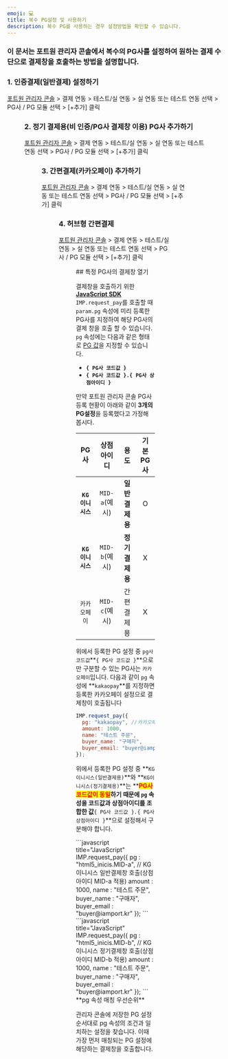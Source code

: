 ```yaml
---
emoji: 💻
title: 복수 PG설정 및 사용하기
description: 복수 PG를 사용하는 경우 설정방법을 확인할 수 있습니다.
---
```





### 이 문서는 포트원 관리자 콘솔에서 복수의 PG사를 설정하여 원하는 결제 수단으로 결제창을 호출하는 방법을 설명합니다.

### 1. 인증결제(일반결제) 설정하기

[포트원 관리자 콘솔](https://admin.portone.io/) > 결제 연동 > 테스트/실 연동 > 실 연동 또는 테스트 연동 선택 > PG사 / PG 모듈 선택 > [+추가] 클릭

<Figure src={image1} />

### 2. 정기 결제용(비 인증/**PG사 결제창 이용**) PG사 추가하기

[포트원 관리자 콘솔](https://admin.portone.io/) > 결제 연동 > 테스트/실 연동 > 실 연동 또는 테스트 연동 선택 > PG사 / PG 모듈 선택 > [+추가] 클릭

<Figure src={image2} />

### 3. **간편결제(카카오페이) 추가하기**

[포트원 관리자 콘솔](https://admin.portone.io/) > 결제 연동 > 테스트/실 연동 > 실 연동 또는 테스트 연동 선택 > PG사 / PG 모듈 선택 > [+추가] 클릭

<Figure src={image3} />

### 4. 허브형 간편결제

[포트원 관리자 콘솔](https://admin.portone.io/) > 결제 연동 > 테스트/실 연동 > 실 연동 또는 테스트 연동 선택 > PG사 / PG 모듈 선택 > [+추가] 클릭

<Figure src={image4} />
## 특정 PG사의 결제창 열기 <a href="#pg" id="pg"></a>

결제창을 호출하기 위한 [**JavaScript SDK**](../sdk/javascript-sdk-old/readme) `IMP.request_pay`를 호출할 때 `param.pg` 속성에 미리 등록한 PG사를 지정하여 해당 PG사의 결제 창을 호출 할 수 있습니다. `pg` 속성에는 다음과 같은 형태로 [PG 값](https://docs.iamport.kr/sdk/javascript-sdk?lang=ko#request_pay-pg)을 지정할 수 있습니다.

- **`{ PG사 코드값 }`**
- **`{ PG사 코드값 }.{ PG사 상점아이디 }`**

만약 포트원 관리자 콘솔 PG사 등록 현황이 아래와 같이 **3개의 PG설정**을 등록했다고 가정해 봅시다.

|       PG사       |  상점아이디   |      용도       | 기본 PG사 |
| :--------------: | :-----------: | :-------------: | :-------: |
| **`KG이니시스`** | `MID-a`(예시) | **일반 결제용** |     O     |
| **`KG이니시스`** | `MID-b`(예시) | **정기 결제용** |     X     |
|   `카카오페이`   | `MID-c`(예시) |   간편 결제용   |     X     |

위에서 등록한 PG 설정 중 `pg사 코드값`\*\*`{ PG사 코드값 }`\*\*으로만 구분할 수 있는 PG사는 `카카오페이`입니다. 다음과 같이 `pg` 속성에 \*\*`kakaopay`\*\*를 지정하면 등록한 카카오페이 설정으로 결제창이 호출됩니다

```javascript title="client-side"
IMP.request_pay({
  pg: "kakaopay", //카카오페이 결제창 호출
  amount: 1000,
  name: "테스트 주문",
  buyer_name: "구매자",
  buyer_email: "buyer@iamport.kr",
});
```

위에서 등록한 PG 설정 중 \*\*`KG이니시스(일반결제용)`\*\*와 \*\*`KG이니시스(정기결제용)`\*\*는 \*\*<mark style="color:red;">**PG사 코드값이 동일**</mark>**하기 때문에 `pg` 속성을 코드값과 상점아이디를 조합한 값**`{ PG사 코드값 }.{ PG사 상점아이디 }`\*\*으로 설정해서 구분해야 합니다.

<Tabs>
<Tab title="KG이니시스 일반결제창 호출">
```javascript title="JavaScript"
IMP.request_pay({
    pg : "html5_inicis.MID-a",  // KG이니시스 일반결제창 호출(상점아이디 MID-a 적용)
    amount : 1000,
    name : "테스트 주문",
    buyer_name : "구매자",
    buyer_email : "buyer@iamport.kr"
  });
```

</Tab>

<Tab title="KG이니시스 정기결제창 호출">
```javascript title="JavaScript"
IMP.request_pay({
    pg : "html5_inicis.MID-b",  // KG이니시스 정기결제창 호출(상점아이디 MID-b 적용)
    amount : 1000,
    name : "테스트 주문",
    buyer_name : "구매자",
    buyer_email : "buyer@iamport.kr"
  });
```

</Tab>
</Tabs>

<Hint style="info">
**pg 속성 매칭 우선순위**

관리자 콘솔에 저장한 PG 설정 순서대로 pg 속성의 조건과 일치하는 설정을 찾습니다. 이때 가장 먼저 매칭되는 PG 설정에 해당하는 결제창을 호출합니다.

</Hint>
